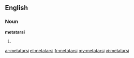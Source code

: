 ==English==
===Noun===
'''metatarsi'''

#{{plural of|[[metatarsus]]}}

[[ar:metatarsi]]
[[el:metatarsi]]
[[fr:metatarsi]]
[[my:metatarsi]]
[[vi:metatarsi]]